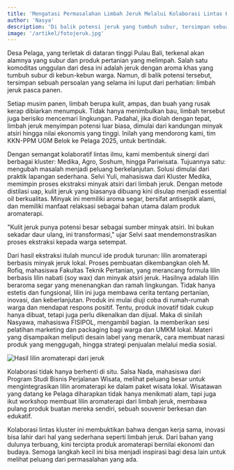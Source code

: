 ```yaml
---
title: 'Mengatasi Permasalahan Limbah Jeruk Melalui Kolaborasi Lintas Kluster Produk Aromaterapi'
author: 'Nasya'
description: 'Di balik potensi jeruk yang tumbuh subur, tersimpan sebuah persoalan yang selama ini luput dari perhatian: limbah jeruk pasca panen.'
image: '/artikel/fotojeruk.jpg'
---
```

Desa Pelaga, yang terletak di dataran tinggi Pulau Bali, terkenal akan alamnya yang subur dan produk pertanian yang melimpah. Salah satu komoditas unggulan dari desa ini adalah jeruk dengan aroma khas yang tumbuh subur di kebun-kebun warga. Namun, di balik potensi tersebut, tersimpan sebuah persoalan yang selama ini luput dari perhatian: limbah jeruk pasca panen.

Setiap musim panen, limbah berupa kulit, ampas, dan buah yang rusak kerap dibiarkan menumpuk. Tidak hanya menimbulkan bau, limbah tersebut juga berisiko mencemari lingkungan. Padahal, jika diolah dengan tepat, limbah jeruk menyimpan potensi luar biasa, dimulai dari kandungan minyak atsiri hingga nilai ekonomis yang tinggi. Inilah yang mendorong kami, tim KKN-PPM UGM Belok ke Pelaga 2025, untuk bertindak.

Dengan semangat kolaboratif lintas ilmu, kami membentuk sinergi dari berbagai kluster: Medika, Agro, Soshum, hingga Pariwisata. Tujuannya satu: mengubah masalah menjadi peluang berkelanjutan. Solusi dimulai dari praktik lapangan sederhana. Selvi Yuli, mahasiswa dari Kluster Medika, memimpin proses ekstraksi minyak atsiri dari limbah jeruk. Dengan metode distilasi uap, kulit jeruk yang biasanya dibuang kini disulap menjadi essential oil berkualitas. Minyak ini memiliki aroma segar, bersifat antiseptik alami, dan memiliki manfaat relaksasi sebagai bahan utama dalam produk aromaterapi.

"Kulit jeruk punya potensi besar sebagai sumber minyak atsiri. Ini bukan sekadar daur ulang, ini transformasi," ujar Selvi saat mendemonstrasikan proses ekstraksi kepada warga setempat.

Dari hasil ekstraksi itulah muncul ide produk turunan: lilin aromaterapi berbasis minyak jeruk lokal. Proses pembuatan dikembangkan oleh M. Rofiq, mahasiswa Fakultas Teknik Pertanian, yang merancang formula lilin berbasis lilin nabati (soy wax) dan minyak atsiri jeruk. Hasilnya adalah lilin beraroma segar yang menenangkan dan ramah lingkungan. Tidak hanya estetis dan fungsional, lilin ini juga membawa cerita tentang pertanian, inovasi, dan keberlanjutan. Produk ini mulai diuji coba di rumah-rumah warga dan mendapat respons positif. Tentu, produk inovatif tidak cukup hanya dibuat, tetapi juga  perlu dikenalkan dan dijual. Maka di sinilah Nasyawa, mahasiswa FISIPOL, mengambil bagian. Ia memberikan sesi pelatihan marketing dan packaging bagi warga dan UMKM lokal. Materi yang disampaikan meliputi desain label yang menarik, cara membuat narasi produk yang menggugah, hingga strategi penjualan melalui media sosial.

![Hasil lilin aromaterapi dari jeruk](/lilin.JPG)

Kolaborasi tidak hanya berhenti di situ. Salsa Nada, mahasiswa dari Program Studi Bisnis Perjalanan Wisata, melihat peluang besar untuk mengintegrasikan lilin aromaterapi ke dalam paket wisata lokal. Wisatawan yang datang ke Pelaga diharapkan tidak hanya menikmati alam, tapi juga ikut workshop membuat lilin aromaterapi dari limbah jeruk, membawa pulang produk buatan mereka sendiri, sebuah souvenir berkesan dan edukatif.

Kolaborasi lintas kluster ini membuktikan bahwa dengan kerja sama, inovasi bisa lahir dari hal yang sederhana seperti limbah jeruk. Dari bahan yang dulunya terbuang, kini tercipta produk aromaterapi bernilai ekonomi dan budaya. Semoga langkah kecil ini bisa menjadi inspirasi bagi desa lain untuk melihat peluang dari permasalahan yang ada.

